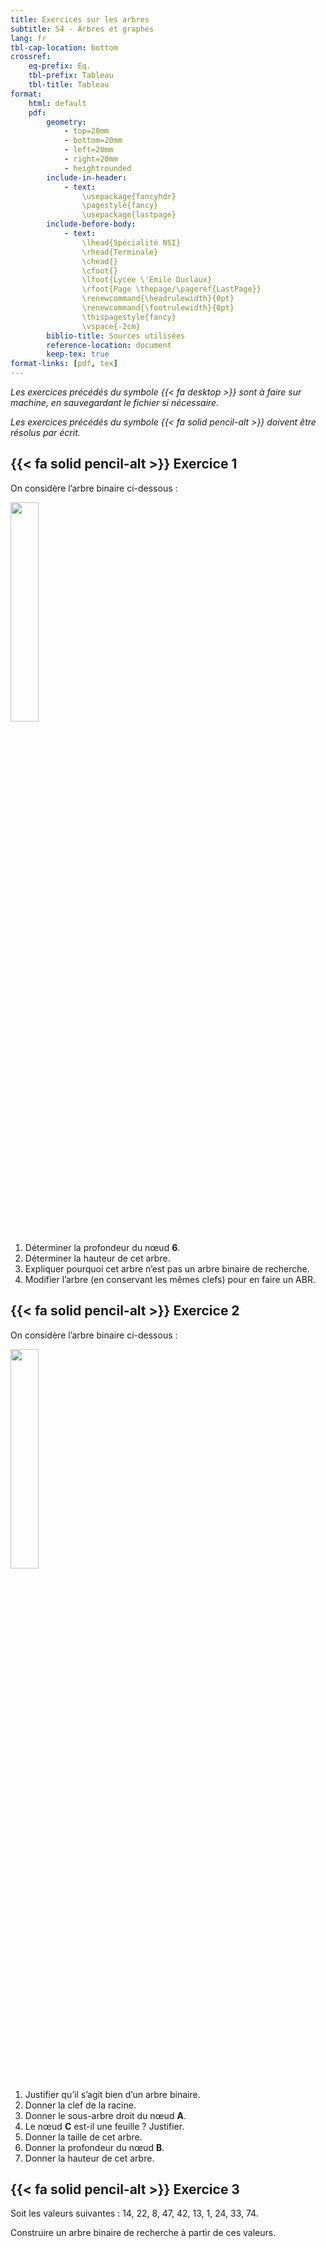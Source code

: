 ```yaml
---
title: Exercices sur les arbres
subtitle: S4 - Arbres et graphes
lang: fr
tbl-cap-location: bottom
crossref: 
    eq-prefix: Éq.
    tbl-prefix: Tableau
    tbl-title: Tableau
format:
    html: default
    pdf: 
        geometry:
            - top=20mm
            - bottom=20mm
            - left=20mm
            - right=20mm
            - heightrounded
        include-in-header:
            - text:
                \usepackage{fancyhdr}
                \pagestyle{fancy}
                \usepackage{lastpage}
        include-before-body:
            - text:
                \lhead{Spécialité NSI} 
                \rhead{Terminale}
                \chead{} 
                \cfoot{}
                \lfoot{Lycée \'Emile Duclaux}
                \rfoot{Page \thepage/\pageref{LastPage}}
                \renewcommand{\headrulewidth}{0pt}
                \renewcommand{\footrulewidth}{0pt}
                \thispagestyle{fancy}
                \vspace{-2cm}
        biblio-title: Sources utilisées
        reference-location: document
        keep-tex: true
format-links: [pdf, tex]
---
```


_Les exercices précédés du symbole {{< fa desktop >}} sont à faire sur machine, en sauvegardant le fichier si nécessaire._

_Les exercices précédés du symbole {{< fa solid pencil-alt >}} doivent être résolus par écrit._

## {{< fa solid pencil-alt >}} Exercice 1

On considère l'arbre binaire ci-dessous :

![](exos_arbres_1.png){width=30% fig-align="center"}

1. Déterminer la profondeur du nœud **6**.
2. Déterminer la hauteur de cet arbre.
3. Expliquer pourquoi cet arbre n'est pas un arbre binaire de recherche.
4. Modifier l'arbre (en conservant les mêmes clefs) pour en faire un ABR.

## {{< fa solid pencil-alt >}} Exercice 2

On considère l'arbre binaire ci-dessous :

![](exos_arbres_2.png){width=30% fig-align="center"}

1. Justifier qu'il s'agit bien d'un arbre binaire.
2. Donner la clef de la racine.
3. Donner le sous-arbre droit du nœud **A**.
4. Le nœud **C** est-il une feuille ? Justifier.
5. Donner la taille de cet arbre.
6. Donner la profondeur du nœud **B**.
7. Donner la hauteur de cet arbre.

## {{< fa solid pencil-alt >}} Exercice 3

Soit les valeurs suivantes : 14, 22, 8, 47, 42, 13, 1, 24, 33, 74.

Construire un arbre binaire de recherche à partir de ces valeurs. 